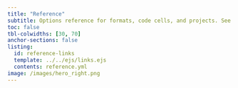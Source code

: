 ```yaml
---
title: "Reference"
subtitle: Options reference for formats, code cells, and projects. See the [user guide](../guide/index.qmd) for   more in-depth documentation on usage. 
toc: false
tbl-colwidths: [30, 70]
anchor-sections: false
listing:
  id: reference-links
  template: ../../ejs/links.ejs
  contents: reference.yml
image: /images/hero_right.png  
---
```


::: {#reference-links .column-screen-inset-right style="max-width: 850px;"}
:::
